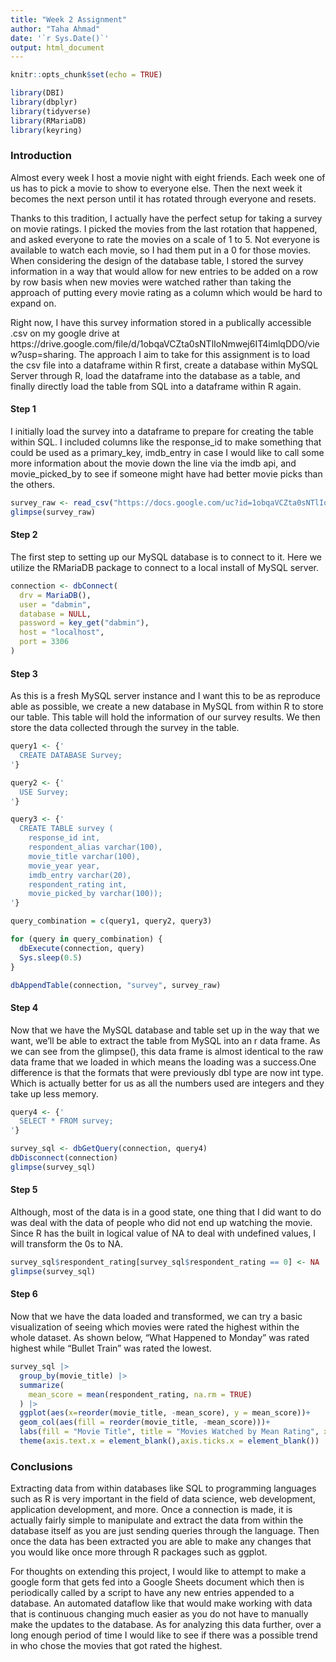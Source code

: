 ---
title: "Week 2 Assignment"
author: "Taha Ahmad"
date: '`r Sys.Date()`'
output: html_document
---

```{r setup, include=FALSE}
knitr::opts_chunk$set(echo = TRUE)
```
```{r package loading, message=FALSE}
library(DBI)
library(dbplyr)
library(tidyverse)
library(RMariaDB)
library(keyring)
```


### Introduction

Almost every week I host a movie night with eight friends. Each week one of us has to pick a movie to show to everyone else. Then the next week it becomes the next person until it has rotated through everyone and resets.

Thanks to this tradition, I actually have the perfect setup for taking a survey on movie ratings. I picked the movies from the last rotation that happened, and asked everyone to rate the movies on a scale of 1 to 5. Not everyone is available to watch each movie, so I had them put in a 0 for those movies. When considering the design of the database table, I stored the survey information in a way that would allow for new entries to be added on a row by row basis when new movies were watched rather than taking the approach of putting every movie rating as a column which would be hard to expand on.

Right now, I have this survey information stored in a publically accessible .csv on my google drive at https://drive.google.com/file/d/1obqaVCZta0sNTlIoNmwej6IT4imlqDDO/view?usp=sharing. The approach I aim to take for this assignment is to load the csv file into a dataframe within R first, create a database within MySQL Server through R, load the dataframe into the database as a table, and finally directly load the table from SQL into a dataframe within R again.

#### Step 1

I initially load the survey into a dataframe to prepare for creating the table within SQL. I included columns like the response_id to make something that could be used as a primary_key, imdb_entry in case I would like to call some more information about the movie down the line via the imdb api, and movie_picked_by to see if someone might have had better movie picks than the others.

```{r load initial survey results}
survey_raw <- read_csv("https://docs.google.com/uc?id=1obqaVCZta0sNTlIoNmwej6IT4imlqDDO&export=download", show_col_types = FALSE)
glimpse(survey_raw)
```

#### Step 2

The first step to setting up our MySQL database is to connect to it. Here we utilize the RMariaDB package to connect to a local install of MySQL server.

```{r connect to MySQL Server}

connection <- dbConnect(
  drv = MariaDB(),
  user = "dabmin",
  database = NULL,
  password = key_get("dabmin"),
  host = "localhost",
  port = 3306
)
```

#### Step 3

As this is a fresh MySQL server instance and I want this to be as reproduce able as possible, we create a new database in MySQL from within R to store our table. This table will hold the information of our survey results. We then store the data collected through the survey in the table.

```{r Setting up our MySQL Server Environment, results=FALSE}

query1 <- {'
  CREATE DATABASE Survey;
'}

query2 <- {'
  USE Survey;
'}

query3 <- {'
  CREATE TABLE survey ( 
    response_id int, 
    respondent_alias varchar(100), 
    movie_title varchar(100), 
    movie_year year, 
    imdb_entry varchar(20), 
    respondent_rating int, 
    movie_picked_by varchar(100));
'}

query_combination = c(query1, query2, query3)

for (query in query_combination) {
  dbExecute(connection, query)
  Sys.sleep(0.5)
}

dbAppendTable(connection, "survey", survey_raw)
```
#### Step 4

Now that we have the MySQL database and table set up in the way that we want, we'll be able to extract the table from MySQL into an r data frame. As we can see from the glimpse(), this data frame is almost identical to the raw data frame that we loaded in which means the loading was a success.One difference is that the formats that were previously dbl type are now int type. Which is actually better for us as all the numbers used are integers and they take up less memory.

```{r Extracting the Data Within MySQL to R}

query4 <- {'
  SELECT * FROM survey;
'}

survey_sql <- dbGetQuery(connection, query4)
dbDisconnect(connection)
glimpse(survey_sql)
```
#### Step 5

Although, most of the data is in a good state, one thing that I did want to do was deal with the data of people who did not end up watching the movie. Since R has the built in logical value of NA to deal with undefined values, I will transform the 0s to NA.

```{r Data Transformation}

survey_sql$respondent_rating[survey_sql$respondent_rating == 0] <- NA
glimpse(survey_sql)

```
#### Step 6

Now that we have the data loaded and transformed, we can try a basic visualization of seeing which movies were rated the highest within the whole dataset. As shown below, "What Happened to Monday" was rated highest while "Bullet Train" was rated the lowest.

```{r Data Visualization}

survey_sql |>
  group_by(movie_title) |>
  summarize(
    mean_score = mean(respondent_rating, na.rm = TRUE)
  ) |>
  ggplot(aes(x=reorder(movie_title, -mean_score), y = mean_score))+
  geom_col(aes(fill = reorder(movie_title, -mean_score)))+
  labs(fill = "Movie Title", title = "Movies Watched by Mean Rating", x = NULL, y = "Mean Rating")+
  theme(axis.text.x = element_blank(),axis.ticks.x = element_blank())
```

### Conclusions

Extracting data from within databases like SQL to programming languages such as R is very important in the field of data science, web development, application development, and more. Once a connection is made, it is actually fairly simple to manipulate and extract the data from within the database itself as you are just sending queries through the language. Then once the data has been extracted you are able to make any changes that you would like once more through R packages such as ggplot. 

For thoughts on extending this project, I would like to attempt to make a google form that gets fed into a Google Sheets document which then is periodically called by a script to have any new entries appended to a database. An automated dataflow like that would make working with data that is continuous changing much easier as you do not have to manually make the updates to the database. As for analyzing this data further, over a long enough period of time I would like to see if there was a possible trend in who chose the movies that got rated the highest.
